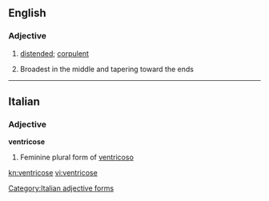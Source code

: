 ==English==

===Adjective===
{{en-adj}}

# [[distended]]; [[corpulent]]
# {{context|mycology|lang=en}} Broadest in the middle and tapering toward the ends

----

==Italian==

===Adjective===
'''ventricose''' {{g|f}}

# Feminine plural form of [[ventricoso]]

[[Category:Italian adjective forms]]

[[kn:ventricose]]
[[vi:ventricose]]
